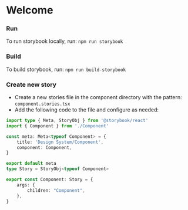 
<Meta title="Introduction" />

# Welcome

### Run
To run storybook locally, run:
`npm run storybook`

### Build
To build storybook, run:
`npm run build-storybook`

### Create new story
* Create a new stories file in the component directory with the pattern: `component.stories.tsx`
* Add the following code to the file and configure as needed:

```ts
import type { Meta, StoryObj } from '@storybook/react'
import { Component } from './Component'

const meta: Meta<typeof Component> = {
    title: 'Design System/Component',
    component: Component,
}

export default meta
type Story = StoryObj<typeof Component>

export const Component: Story = {
    args: {
        children: "Component",
    },
}
```
